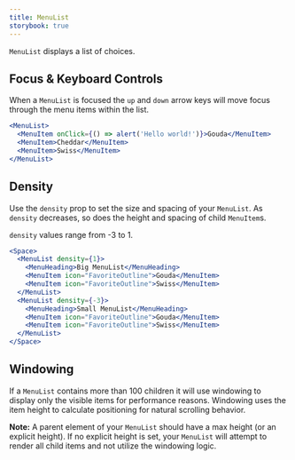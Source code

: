 ```yaml
---
title: MenuList
storybook: true
---
```


`MenuList` displays a list of choices.

## Focus & Keyboard Controls

When a `MenuList` is focused the `up` and `down` arrow keys will move focus through the menu items within the list.

```jsx
<MenuList>
  <MenuItem onClick={() => alert('Hello world!')}>Gouda</MenuItem>
  <MenuItem>Cheddar</MenuItem>
  <MenuItem>Swiss</MenuItem>
</MenuList>
```

## Density

Use the `density` prop to set the size and spacing of your `MenuList`. As `density` decreases, so does the height and spacing of child `MenuItem`s.

`density` values range from -3 to 1.

```jsx
<Space>
  <MenuList density={1}>
    <MenuHeading>Big MenuList</MenuHeading>
    <MenuItem icon="FavoriteOutline">Gouda</MenuItem>
    <MenuItem icon="FavoriteOutline">Swiss</MenuItem>
  </MenuList>
  <MenuList density={-3}>
    <MenuHeading>Small MenuList</MenuHeading>
    <MenuItem icon="FavoriteOutline">Gouda</MenuItem>
    <MenuItem icon="FavoriteOutline">Swiss</MenuItem>
  </MenuList>
</Space>
```

## Windowing

If a `MenuList` contains more than 100 children it will use windowing to display
only the visible items for performance reasons. Windowing uses the item height to calculate
positioning for natural scrolling behavior.

**Note:** A parent element of your `MenuList` should have a max height (or an explicit height). If no explicit height is set, your `MenuList` will attempt to render all child items and not utilize the windowing logic.
